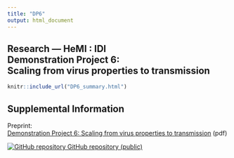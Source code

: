 ```yaml
---
title: "DP6"
output: html_document
---
```

<!-- BANNER --> 
</div> <!-- container-fluid main-container -->
<div class="jumbotron homepagebanner jumbotron-fluid">
<div class="container">
## **Research --- HeMI : IDI**<br>Demonstration Project 6:<br>Scaling from virus properties to transmission {.lead .tagline}
</div> <!--end container-->
</div> <!--end jumbotron-->

<!-- MAIN CONTENT --> 
<div class="container-fluid main-container">

<!---</div>
```r
knitr::opts_chunk$set(echo = TRUE)
```


Avian species have been implicated in outbreaks of influenza A viruses in previous human pandemics, with severe consequences for public health and the global economy. Currently, experts are unable to determine which influenza viruses have pandemic potential and need to be closely monitored. Subtypes that kill poultry and infect humans are considered a pandemic threat. This project will develop models that integrate knowledge from virology and immunology to address knowledge gaps regarding viral vulnerability and inform virus pandemic potential. Initial models will focus on the H7 subtype, extracting information regarding virus replication to develop models capable of reliably capturing the infection dynamics across the transmission cycle in birds. Models developed in Phase II  will integrate data on host-virus biology across scales with the aim of generating early warning systems. This project will also better target surveillance of highest risk avian systems (DP1), and better tailor risk communications to at-risk human communities (DP4-6). 
--->
```r
knitr::include_url("DP6_summary.html")
```
<script>iFrameResize({ log: false }, '#DP6')</script>

## Supplemental Information

<div class="container-frames">

<p>Preprint:<br>
  <a href="https://github.com/CEIDatUGA/covid-university-reopening/raw/master/manuscript.pdf" target="_blank">
  Demonstration Project 6: Scaling from virus properties to transmission</a> (pdf)
</p>

<p>
  <a href="https://github.com/CEIDatUGA/covid-university-reopening" target="_blank">
    <img src="images/GitHub-Mark-64px.png" id="github-icon" alt="GitHub repository"/>
    GitHub repository (public)
  </a>
</p>

</div>
